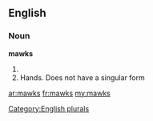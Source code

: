 ==English==

===Noun===
'''mawks'''

# {{plural of|[[mawk]]}}
# Hands. Does not have a singular form

[[Category:English plurals]]

[[ar:mawks]]
[[fr:mawks]]
[[my:mawks]]